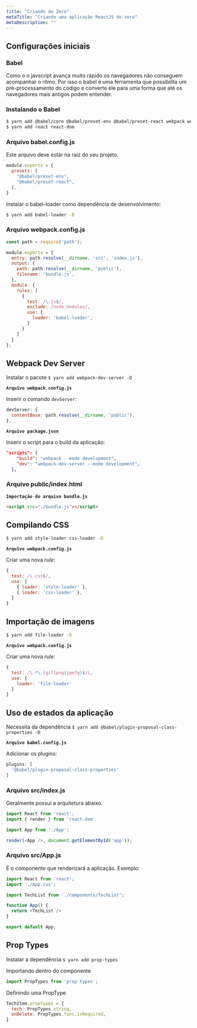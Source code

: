 ```yaml
---
title: "Criando do Zero"
metaTitle: "Criando uma aplicação ReactJS do zero"
metaDescription: ""
---
```


## Configurações iniciais

### Babel
Como o o javscript avança muito rápido os navegadores não conseguem acompanhar o rítmo. Por isso o babel é uma ferramenta que possibilita um pré-processamento do código e converte ele para uma forma que até os navegadores mais antigos podem entender.

### Instalando o Babel
```bash
$ yarn add @babel/core @babel/preset-env @babel/preset-react webpack webpack-cli -D
$ yarn add react react-dom
```

### Arquivo babel.config.js

Este arquivo deve estar na raiz do seu projeto.

```js
module.exports = {
  presets: [
    "@babel/preset-env",
    "@babel/preset-react",
  ],
}
```

Instalar o babel-loader como dependência de desenvolvimento:

```bash
$ yarn add babel-loader -D
```

### Arquivo webpack.config.js


```js
const path = require('path');

module.exports = {
  entry: path.resolve(__dirname, 'src', 'index.js'),
  output: {
    path: path.resolve(__dirname, 'public'),
    filename: 'bundle.js',
  },
  module: {
    rules: [
      {
        test: /\.js$/,
        exclude: /node_modules/,
        use: {
          loader: 'babel-loader',
        }
      }
    ]
  }
};
```

## Webpack Dev Server

Instalar o pacote `$ yarn add webpack-dev-server -D `

**`Arquivo webpack.config.js`**

Inserir o comando `devServer`:

```js
devServer: {
  contentBase: path.resolve(__dirname, 'public'),
},
```

**`Arquivo package.json`**

Inserir o script para o build da aplicação:
```json
"scripts": {
    "build": "webpack --mode development",
    "dev": "webpack-dev-server --mode development",
  },
```

### Arquivo public/index.html

**`Importação do arquivo bundle.js`**

```html
<script src="./bundle.js"></script>
```

## Compilando CSS

```bash
$ yarn add style-loader css-loader -D
```

**`Arquivo webpack.config.js`**

Criar uma nova *rule*:
```js
{
  test: /\.css$/,
  use: [
    { loader: 'style-loader' },
    { loader: 'css-loader' },
  ]
}
```

## Importação de imagens

```bash
$ yarn add file-loader -D
```

**`Arquivo webpack.config.js`**

Criar uma nova *rule*:
```js
{
  test: /\.*\.(gif|png|jpe?g)$/i,
  use: {
    loader: 'file-loader'
  }
}
```

## Uso de estados da aplicação

Necessita da dependência `$ yarn add @babel/plugin-proposal-class-properties -D`

**`Arquivo babel.config.js`**

Adicionar os plugins:
```js
plugins: [
  '@babel/plugin-proposal-class-properties'
]
```

### Arquivo src/index.js

Geralmente possui a arquitetura abaixo.
```js
import React from 'react';
import { render } from 'react-dom'

import App from './App';

render(<App />, document.getElementById('app'));
```

### Arquivo src/App.js

É o componente que renderizará a aplicação. Exemplo:
```js
import React from 'react';
import './App.css';

import TechList from './components/TechList';

function App() {
  return <TechList />
}

export default App;
```

## Prop Types

Instalar a dependência `$ yarn add prop-types`

Importando dentro do componente
```js
import PropTypes from 'prop-types';
```

Definindo uma PropType
```js
TechItem.propTypes = {
  tech: PropTypes.string,
  onDelete: PropTypes.func.isRequired,
}
```
